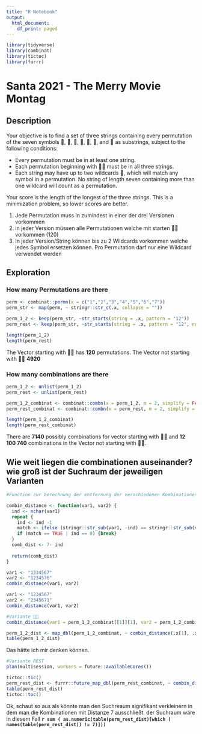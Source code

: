 ```yaml
---
title: "R Notebook"
output:
  html_document:
    df_print: paged
---
```


```r
library(tidyverse)
library(combinat)
library(tictoc)
library(furrr)
```

# Santa 2021 - The Merry Movie Montag

## Description

Your objective is to find a set of three strings containing every permutation of the seven symbols 🎅, 🤶, 🦌, 🧝, 🎄, 🎁, and 🎀 as substrings, subject to the following conditions:

-   Every permutation must be in at least one string.
-   Each permutation beginning with 🎅🤶 must be in all three strings.
-   Each string may have up to two wildcards 🌟, which will match any symbol in a permutation. No string of length seven containing more than one wildcard will count as a permutation.

Your score is the length of the longest of the three strings. This is a minimization problem, so lower scores are better.

1.  Jede Permutation muss in zumindest in einer der drei Versionen vorkommen
2.  in jeder Version müssen alle Permutationen welche mit starten 🎅🤶 vorkommen (120)
3.  In jeder Version/String können bis zu 2 Wildcards vorkommen welche jedes Symbol ersetzen können. Pro Permutation darf nur eine Wildcard verwendet werden

## Exploration

### How many Permutations are there

```r
perm <- combinat::permn(x = c("1","2","3","4","5","6","7"))
perm_str <- map(perm, ~ stringr::str_c(.x, collapse = ""))

perm_1_2 <- keep(perm_str, ~str_starts(string = .x, pattern = "12"))
perm_rest <- keep(perm_str, ~str_starts(string = .x, pattern = "12", negate = TRUE))

length(perm_1_2)
length(perm_rest)
```

The Vector starting with 🎅🤶 has **120** permutations. The Vector not starting with 🎅🤶 **4920**

### How many combinations are there

```r
perm_1_2 <- unlist(perm_1_2)
perm_rest <- unlist(perm_rest)

perm_1_2_combinat <- combinat::combn(x = perm_1_2, m = 2, simplify = FALSE)
perm_rest_combinat <- combinat::combn(x = perm_rest, m = 2, simplify = FALSE)

length(perm_1_2_combinat)
length(perm_rest_combinat)
```

There are **7140** possibly combinations for vector starting with 🎅🤶 and **12 100 740** combinations in the Vector not starting with 🎅🤶.

## Wie weit liegen die combinationen auseinander? wie groß ist der Suchraum der jeweiligen Varianten

```r
#Function zur berechnung der entfernung der verschiedenen Kombinationen

combin_distance <- function(var1, var2) {
  ind <- nchar(var1)
  repeat {
    ind <- ind -1
    match <- ifelse (stringr::str_sub(var1, -ind) == stringr::str_sub(var2, 1, ind), TRUE, FALSE)
    if (match == TRUE | ind == 0) {break}
  }
  comb_dist <- 7- ind
  
  return(comb_dist)
}

var1 <- "1234567" 
var2 <- "1234576"
combin_distance(var1, var2)

var1 <- "1234567" 
var2 <- "2345671"
combin_distance(var1, var2)

```


```r
#Variante 🎅🤶
combin_distance(var1 = perm_1_2_combinat[[1]][1], var2 = perm_1_2_combinat[[1]][2])

perm_1_2_dist <- map_dbl(perm_1_2_combinat, ~ combin_distance(.x[1], .x[2]))
table(perm_1_2_dist)
```
Das hätte ich mir denken können.

```r
#Variante REST
plan(multisession, workers = future::availableCores())

tictoc::tic()
perm_rest_dist <- furrr::future_map_dbl(perm_rest_combinat, ~ combin_distance(.x[1], .x[2]))
table(perm_rest_dist)
tictoc::toc()
```
Ok, schaut so aus als könnte man den Suchreaum signifikant verkleinern in dem man die Kombinationen mit Distanze 7 ausschließt.
der Suchraum wäre in diesem Fall **`r sum ( as.numeric(table(perm_rest_dist)[which ( names(table(perm_rest_dist)) != 7)]))`**
